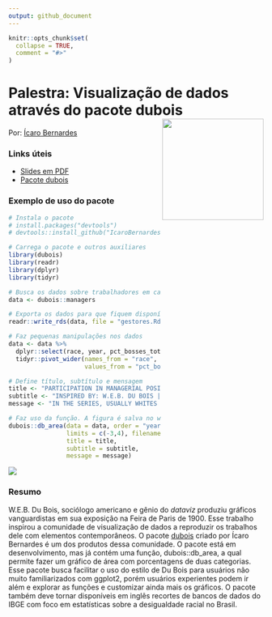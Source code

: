 ```yaml
---
output: github_document
---
```


<!-- README.md is generated from README.Rmd. Please edit that file -->

```r
knitr::opts_chunk$set(
  collapse = TRUE,
  comment = "#>"
)
```

# Palestra: Visualização de dados através do pacote dubois <img src="https://github.com/IcaroBernardes/dubois/blob/master/man/figures/dubois.png" align="right" width = "200px"/>

Por: [Ícaro Bernardes](https://github.com/IcaroBernardes)

### Links úteis

  - [Slides em PDF](https://github.com/IcaroBernardes/Data_and_code/blob/main/Icaro%20Bernardes%20dos%20Santos%20Coutinho/slides.pdf)
  - [Pacote dubois](https://github.com/IcaroBernardes/dubois)

### Exemplo de uso do pacote

```r
# Instala o pacote
# install.packages("devtools")
# devtools::install_github("IcaroBernardes/dubois")

# Carrega o pacote e outros auxiliares
library(dubois)
library(readr)
library(dplyr)
library(tidyr)

# Busca os dados sobre trabalhadores em cargos de comando contido no pacote
data <- dubois::managers

# Exporta os dados para que fiquem disponíveis neste repositório
readr::write_rds(data, file = "gestores.Rds")

# Faz pequenas manipulações nos dados
data <- data %>%
  dplyr::select(race, year, pct_bosses_total) %>%
  tidyr::pivot_wider(names_from = "race",
                     values_from = "pct_bosses_total")

# Define título, subtítulo e mensagem
title <- "PARTICIPATION IN MANAGERIAL POSITIONS BY RACE IN BRAZIL."
subtitle <- "INSPIRED BY: W.E.B. DU BOIS | DATA FROM: IBGE | GRAPHIC BY: ICARO BERNARDES"
message <- "IN THE SERIES, USUALLY WHITES OCCUPY SLIGHTLY LESS GENERAL WORK POSITIONS. HOWEVER WHITES OCCUPY WAY MORE MANAGERIAL POSITIONS THAN BLACKS"

# Faz uso da função. A figura é salva no working directory
dubois::db_area(data = data, order = "year", cat1 = "black", cat2 = "white",
                limits = c(-3,4), filename = "managers.png",
                title = title,
                subtitle = subtitle,
                message = message)

```

![](managers.png)

### Resumo

W.E.B. Du Bois, sociólogo americano e gênio do *dataviz* produziu gráficos vanguardistas em sua exposição na Feira de Paris de 1900. Esse trabalho inspirou a comunidade de visualização de dados a reproduzir os trabalhos dele com elementos contemporâneos. O pacote [dubois](https://github.com/IcaroBernardes/dubois) criado por Ícaro Bernardes é um dos produtos dessa comunidade. O pacote está em desenvolvimento, mas já contém uma função, dubois::db_area, a qual permite fazer um gráfico de área com porcentagens de duas categorias. Esse pacote busca facilitar o uso do estilo de Du Bois para usuários não muito familiarizados com ggplot2, porém usuários experientes podem ir além e explorar as funções e customizar ainda mais os gráficos. O pacote também deve tornar disponíveis em inglês recortes de bancos de dados do IBGE com foco em estatísticas sobre a desigualdade racial no Brasil.
